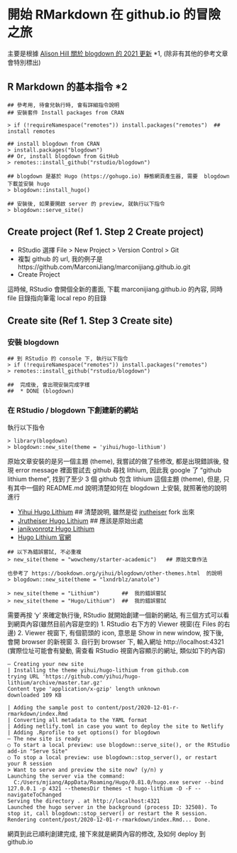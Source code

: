 # 開始  RMarkdown 在 github.io 的冒險之旅

主要是根據  [Alison Hill 關於 blogdown 的 2021 更新](https://alison.rbind.io/post/new-year-new-blogdown/) *1, (除非有其他的參考文章會特別標出)

## R Markdown 的基本指令 *2

```
## 參考用, 待會兒執行時, 會有詳細指令說明
## 安裝套件 Install packages from CRAN

> if (!requireNamespace("remotes")) install.packages("remotes")  ## install remotes

## install blogdown from CRAN
> install.packages("blogdown") 
## Or, install blogdown from GitHub
> remotes::install_github("rstudio/blogdown")

## blogdown 是基於 Hugo (https://gohugo.io) 靜態網頁產生器, 需要  blogdown 下載並安裝 hugo
> blogdown::install_hugo()

## 安裝後, 如果要開啟 server 的 preview, 就執行以下指令
> blogdown::serve_site()
```

## Create project (Ref 1. Step 2 Create project)
- RStudio 選擇  File > New Project > Version Control > Git
- 複製 github 的 url, 我的例子是 https://github.com/MarconiJiang/marconijiang.github.io.git
- Create Project  

這時候, RStudio 會開個全新的畫面, 下載 marconijiang.github.io 的內容, 同時 file 目錄指向筆電 local repo 的目錄


## Create site (Ref 1. Step 3 Create site)
### 安裝 blogdown

```
## 到 RStudio 的 console 下, 執行以下指令
> if (!requireNamespace("remotes")) install.packages("remotes")
> remotes::install_github("rstudio/blogdown")

##  完成後, 會出現安裝完成字樣
##  * DONE (blogdown)
```

### 在 RStudio / blogdown 下創建新的網站    
執行以下指令

```
> library(blogdown)
> blogdown::new_site(theme = 'yihui/hugo-lithium')
```

原始文章安裝的是另一個主題 (theme), 我嘗試的做了些修改, 都是出現錯誤後, 發現 error message 裡面嘗試去 github 尋找 lithium, 因此我 google 了 "github lithium theme", 找到了至少 3 個 github 包含 lithium 這個主題 (theme), 但是, 只有其中一個的 README.md 說明清楚如何在 blogdown 上安裝, 就照著他的說明進行    

- [Yihui Hugo Lithium ](https://github.com/yihui/hugo-lithium)          ## 清楚說明, 雖然是從 [jrutheiser](https://github.com/jrutheiser/hugo-lithium-theme) fork 出來
- [Jrutheiser Hugo Lithium](https://github.com/jrutheiser/hugo-lithium-theme)    ## 應該是原始出處
- [janikvonrotz Hugo Lithium](https://github.com/janikvonrotz/hugo-lithium-theme)
- [Hugo Lithium 官網](https://themes.gohugo.io/hugo-lithium-theme/)

```
## 以下為錯誤嘗試, 不必重複
> new_site(theme = "wowchemy/starter-academic")   ## 原始文章作法

也參考了 https://bookdown.org/yihui/blogdown/other-themes.html  的說明
> blogdown::new_site(theme = "lxndrblz/anatole")

> new_site(theme = "Lithium")       ##  我的錯誤嘗試
> new_site(theme = "Hugo/Lithium")  ##  我的錯誤嘗試
```  

需要再按 'y' 來確定執行後, RStudio 就開始創建一個新的網站,  有三個方式可以看到網頁內容(雖然目前內容是空的)
1. RStudio 右下方的 Viewer 視窗(在 Files 的右邊)
2. Viewer 視窗下, 有個箭頭的 icon, 意思是  Show in new window, 按下後, 會開 browser 的新視窗
3. 自行到 browser 下, 輸入網址  http://localhost:4321 (實際位址可能會有變動, 需查看 RStudio 視窗內容顯示的網址, 類似如下的內容)

```
― Creating your new site
| Installing the theme yihui/hugo-lithium from github.com
trying URL 'https://github.com/yihui/hugo-lithium/archive/master.tar.gz'
Content type 'application/x-gzip' length unknown
downloaded 109 KB

| Adding the sample post to content/post/2020-12-01-r-rmarkdown/index.Rmd
| Converting all metadata to the YAML format
| Adding netlify.toml in case you want to deploy the site to Netlify
| Adding .Rprofile to set options() for blogdown
― The new site is ready
○ To start a local preview: use blogdown::serve_site(), or the RStudio add-in "Serve Site"
○ To stop a local preview: use blogdown::stop_server(), or restart your R session
> Want to serve and preview the site now? (y/n) y
Launching the server via the command:
  C:/Users/mjiang/AppData/Roaming/Hugo/0.81.0/hugo.exe server --bind 127.0.0.1 -p 4321 --themesDir themes -t hugo-lithium -D -F --navigateToChanged
Serving the directory . at http://localhost:4321
Launched the hugo server in the background (process ID: 32508). To stop it, call blogdown::stop_server() or restart the R session.
Rendering content/post/2020-12-01-r-rmarkdown/index.Rmd... Done.
```

網頁到此已順利創建完成, 接下來就是網頁內容的修改, 及如何 deploy 到 github.io